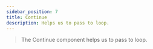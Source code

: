 ---
sidebar_position: 7
title: Continue
description: Helps us to pass to loop.
---
> The Continue component helps us to pass to loop.
